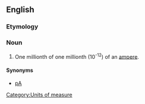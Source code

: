 ==English==

===Etymology===
{{prefix|pico|ampere}}

===Noun===
{{en-noun}}

# One millionth of one millionth (10<sup>-12</sup>) of an [[ampere]].

====Synonyms====
*[[pA]]

[[Category:Units of measure]]